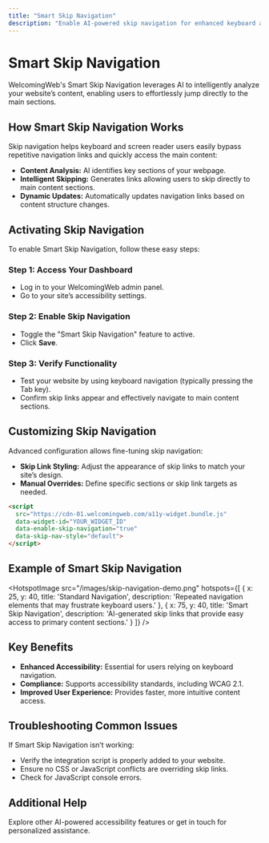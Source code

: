 ---
title: "Smart Skip Navigation"
description: "Enable AI-powered skip navigation for enhanced keyboard accessibility with WelcomingWeb."
---


# Smart Skip Navigation

<Callout type="info">
WelcomingWeb's Smart Skip Navigation leverages AI to intelligently analyze your website’s content, enabling users to effortlessly jump directly to the main sections.
</Callout>

## How Smart Skip Navigation Works

Skip navigation helps keyboard and screen reader users easily bypass repetitive navigation links and quickly access the main content:

- **Content Analysis:** AI identifies key sections of your webpage.
- **Intelligent Skipping:** Generates links allowing users to skip directly to main content sections.
- **Dynamic Updates:** Automatically updates navigation links based on content structure changes.

## Activating Skip Navigation

To enable Smart Skip Navigation, follow these easy steps:

<Steps>

### Step 1: Access Your Dashboard

- Log in to your WelcomingWeb admin panel.
- Go to your site’s accessibility settings.

### Step 2: Enable Skip Navigation

- Toggle the "Smart Skip Navigation" feature to active.
- Click **Save**.

### Step 3: Verify Functionality

- Test your website by using keyboard navigation (typically pressing the Tab key).
- Confirm skip links appear and effectively navigate to main content sections.

</Steps>

## Customizing Skip Navigation

Advanced configuration allows fine-tuning skip navigation:

- **Skip Link Styling:** Adjust the appearance of skip links to match your site’s design.
- **Manual Overrides:** Define specific sections or skip link targets as needed.

```html
<script
  src="https://cdn-01.welcomingweb.com/a11y-widget.bundle.js"
  data-widget-id="YOUR_WIDGET_ID"
  data-enable-skip-navigation="true"
  data-skip-nav-style="default">
</script>
```

## Example of Smart Skip Navigation

<HotspotImage
  src="/images/skip-navigation-demo.png"
  hotspots={[
    {
      x: 25,
      y: 40,
      title: 'Standard Navigation',
      description: 'Repeated navigation elements that may frustrate keyboard users.'
    },
    {
      x: 75,
      y: 40,
      title: 'Smart Skip Navigation',
      description: 'AI-generated skip links that provide easy access to primary content sections.'
    }
  ]}
/>

## Key Benefits

- **Enhanced Accessibility:** Essential for users relying on keyboard navigation.
- **Compliance:** Supports accessibility standards, including WCAG 2.1.
- **Improved User Experience:** Provides faster, more intuitive content access.

## Troubleshooting Common Issues

<Callout type="warning">
If Smart Skip Navigation isn’t working:
</Callout>

- Verify the integration script is properly added to your website.
- Ensure no CSS or JavaScript conflicts are overriding skip links.
- Check for JavaScript console errors.

## Additional Help

Explore other AI-powered accessibility features or get in touch for personalized assistance.

<CTA2
  title="Need Personalized Help?"
  description="Schedule a demo or a one-on-one support session."
  buttonText="Contact Support"
  buttonLink="https://welcomingweb.com/contact"
/>
